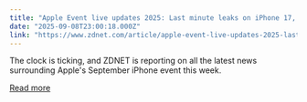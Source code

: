 ```yaml
---
title: "Apple Event live updates 2025: Last minute leaks on iPhone 17, AirPods 3, Apple Watch Series 11, more"
date: "2025-09-08T23:00:18.000Z"
link: "https://www.zdnet.com/article/apple-event-live-updates-2025-last-minute-leaks-on-iphone-17-airpods-3-apple-watch-series-11-more/"
---
```


The clock is ticking, and ZDNET is reporting on all the latest news surrounding Apple's September iPhone event this week.

[Read more](https://www.zdnet.com/article/apple-event-live-updates-2025-last-minute-leaks-on-iphone-17-airpods-3-apple-watch-series-11-more/)
